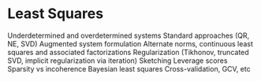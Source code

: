 # Least Squares {#sec-least-sq-ch}

Underdetermined and overdetermined systems
Standard approaches (QR, NE, SVD)
Augmented system formulation
Alternate norms, continuous least squares and associated factorizations
Regularization (Tikhonov, truncated SVD, implicit regularization via iteration)
Sketching
Leverage scores
Sparsity vs incoherence
Bayesian least squares
Cross-validation, GCV, etc
